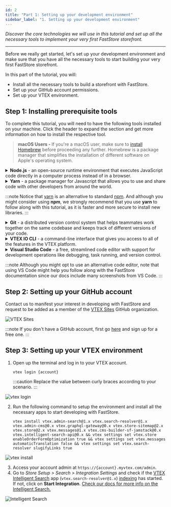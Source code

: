 ```yaml
---
id: 2
title: "Part 1: Setting up your development environment"
sidebar_label: "1. Setting up your development environment"
---
```


*Discover the core technologies we will use in this tutorial and set up all the necessary tools to implement your very first FastStore storefront.*

***

Before we really get started, let's set up your development environment and make sure that you have all the necessary tools to start building your very first FastStore storefront. 

In this part of the tutorial, you will:

- Install all the necessary tools to build a storefront with FastStore.
- Set up your GitHub account permissions.
- Set up your VTEX environment.

## Step 1: Installing prerequisite tools

To complete this tutorial, you will need to have the following tools installed on your machine. Click the header to expand the section and get more information on how to install the respective tool.

><span class="fab fa-apple"></span><strong> macOS Users - </strong> If you're a macOS user, make sure to <a href="https://brew.sh/index" target="_blank" rel="noopener noreferrer">install Homebrew</a> before proceeding any further. Homebrew is a package manager that simplifies the installation of different software on Apple's operating system.

<details>
<summary>
<strong>Node.js</strong> - an open-source runtime environment that executes JavaScript code directly in a computer process instead of in a browser.
</summary>
To run your FastStore project, you must have <a href="https://nodejs.org/en/">Node.js</a> version 14.19 or later installed on your computer.

<ul>
<li><a href="https://nodejs.org/tr/download/package-manager/#macos">Install Node.js on macOS using Homebrew</a></li>
<li><a href="https://nodejs.org/tr/download/package-manager/#windows-1">Install Node.js on Windows</a> </li>
<li><a href="https://nodejs.org/tr/download/package-manager/#debian-and-ubuntu-based-linux-distributions">Install Node.js on Linux</a> </li>
</ul>
</details>

<details>
<summary>
<strong>Yarn</strong> - a package manager for Javascript that allows you to use and share code with other developers from around the world.
</summary>
When building storefronts with FastStore, we'll use the <a href="https://yarnpkg.com/">yarn</a> command-line interface to add Gatsby plugins and custom functionalities to our store. We'll also use yarn to run tasks, such as starting a development server.

<ul>
<li>Install Yarn on macOS by running <pre>brew install yarn</pre></li>
<li>Install Yarn on Windows by running <pre>npm install -g yarn</pre> </li>
</ul>
</details>

:::note
Notice that [yarn](https://yarnpkg.com) is an alternative to standard [npm](https://www.npmjs.com/). And although you might consider using **npm**, we strongly recommend that you use **yarn** to follow along with this tutorial, as it is faster and more secure to install new libraries.
:::

<details>
<summary>
<strong>Git</strong> - a distributed version control system that helps teammates work together on the same codebase and keeps track of different versions of your code.  
</summary>
When developing your store's website, you will use Git to push your code to the cloud, making it possible for the VTEX IO WebOps to run its QA bots and deploy your site. Gatsby will also use Git to download and install the required files for your project. 
<ul>
<li><a href="https://git-scm.com/download/mac">Install Git on macOS using Homebrew</a></li>
<li><a href="https://git-scm.com/download/mac">Install Git on Windows</a> </li>
<li><a href="https://git-scm.com/download/linux">Install Git on Linux</a> </li>
</ul>
</details>


<details>
<summary>
<strong>VTEX IO CLI</strong> - a command-line interface that gives you access to all of the features in the VTEX platform. 
</summary>
We'll use the <a href="https://developers.vtex.com/vtex-developer-docs/docs/vtex-io-documentation-vtex-io-cli-installation-and-command-reference">VTEX IO CLI</a> to set up your VTEX environment before you start developing your FastStore storefront.
<ul>
<li>Install VTEX IO CLI by running <pre>yarn global add vtex</pre></li>
</ul>
<br/>
<img src="/img/tutorials/gatsby/vtex-cli.png"/>

</details>

<details>
<summary>
<strong>Visual Studio Code</strong> - a free, streamlined code editor with support for development operations like debugging, task running, and version control.
</summary>
When developing your store's website, you will use <a href="https://code.visualstudio.com/">Visual Studio Code</a> (a.k.a., VS Code) to write code for your project. Visit the <a href="https://code.visualstudio.com/">VS Code</a> website, download and install the version appropriate to your operating system.
</details>

:::note
Although you might opt to use an alternative code editor, note that using VS Code might help you follow along with the FastStore documentation since our docs include many screenshots from VS Code.
:::

## Step 2: Setting up your GitHub account

Contact us to manifest your interest in developing with FastStore and request to be added as a member of the [VTEX Sites](https://github.com/vtex-sites) GitHub organization.

![VTEX Sites](/img/tutorials/gatsby/vtex-sites.png)

:::note
If you don't have a GitHub account, first go [here](https://github.com/join) and sign up for a free one.
:::

## Step 3: Setting up your VTEX environment

1. Open up the terminal and log in to your VTEX account.

    ```shell
    vtex login {account}
    ```

    :::caution 
    Replace the value between curly braces according to your scenario.
    :::
    
![vtex login](/img/tutorials/gatsby/vtex-login.png)

2. Run the following command to setup the environment and install all the necessary apps to start developing with FastStore.

    ```shell
    vtex install vtex.admin-search@1.x vtex.search-resolver@1.x vtex.admin-cms@0.x vtex.graphql-gateway@0.x vtex.store-sitemap@2.x vtex.store@2.x vtex.messages@1.x vtex.cms-builder-sf-jamstack@0.x vtex.intelligent-search-api@0.x && vtex settings set vtex.store enableOrderFormOptimization true && vtex settings set vtex.messages automaticTranslation false && vtex settings set vtex.search-resolver slugifyLinks true
    ```

![vtex install](/img/tutorials/gatsby/vtex-install.png)

3. Access your account admin at `https://{account}.myvtex.com/admin`.
4. Go to *Store Setup > Search > Integration Settings* and check if the [VTEX Intelligent Search](https://help.vtex.com/tracks/vtex-intelligent-search) app (`vtex.search-resolver@1.x`) [indexing](https://help.vtex.com/tracks/vtex-intelligent-search) has started. If not, click on **Start Integration**. [Check our docs for more info on the Intelligent Search.](https://help.vtex.com/tracks/vtex-intelligent-search)

![Intelligent Search](/img/tutorials/gatsby/integration-settings.png)
